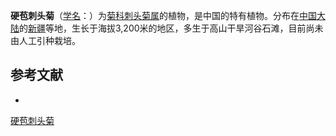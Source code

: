 {{Speciesbox
| name = 硬苞刺头菊
| status = 
| status_system = 
| image =
| genus = Cousinia
| species = sclerolepis
| authority = Shih.
}}

'''硬苞刺头菊'''（[[学名|学名]]：{{lang|la|''Cousinia sclerolepis''}}）为[[菊科|菊科]][[刺头菊属|刺头菊属]]的植物，是中国的特有植物。分布在[[中国大陆|中国大陆]]的[[新疆|新疆]]等地，生长于海拔3,200米的地区，多生于高山干旱河谷石滩，目前尚未由人工引种栽培。

== 参考文献 ==
<div class="references-small">
* {{cite web| url =http://www.bioinfo.cn/db05/KmzwSpecies.php?action=view&id=4472| title =硬苞刺头菊| work =《中国高等植物数据库全库》| publisher =中国科学院微生物研究所| author =昆明植物研究所| accessdate =2009-02-25| deadurl =yes| archiveurl =https://web.archive.org/web/20160305031157/http://www.bioinfo.cn/db05/KmzwSpecies.php?action=view&id=4472| archivedate =2016-03-05}}
</div>
{{Taxonbar|from=Q15231234}}

[[Category:刺头菊属|硬苞刺头菊]]


{{植物小作品}}